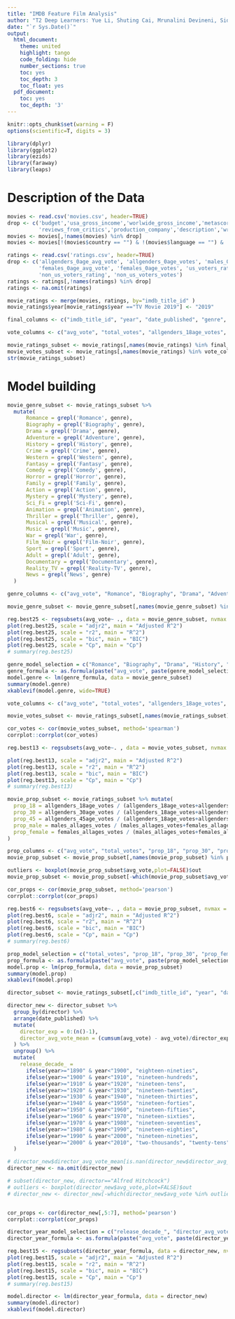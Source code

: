 ---
title: "IMDB Feature Film Analysis"
author: "T2 Deep Learners: Yue Li, Shuting Cai, Mrunalini Devineni, Siddharth Das"
date: "`r Sys.Date()`"
output:
  html_document:
    theme: united
    highlight: tango
    code_folding: hide
    number_sections: true
    toc: yes
    toc_depth: 3
    toc_float: yes
  pdf_document:
    toc: yes
    toc_depth: '3'
---

```{r init, include=FALSE}
knitr::opts_chunk$set(warning = F)
options(scientific=T, digits = 3) 

library(dplyr)
library(ggplot2)
library(ezids)
library(faraway)
library(leaps)

```

# Description of the Data 

```{r data_join}
movies <- read.csv('movies.csv', header=TRUE)
drop <- c('budget','usa_gross_income','worlwide_gross_income','metascore','reviews_from_users',
          'reviews_from_critics','production_company','description','writer')
movies <- movies[,!names(movies) %in% drop]
movies <- movies[!(movies$country == "") & !(movies$language == "") & !(movies$director == "") & !(movies$actors == ""),]

ratings <- read.csv('ratings.csv', header=TRUE)
drop <- c('allgenders_0age_avg_vote', 'allgenders_0age_votes', 'males_0age_avg_vote', 'males_0age_votes',
          'females_0age_avg_vote', 'females_0age_votes', 'us_voters_rating', 'us_voters_votes', 
          'non_us_voters_rating', 'non_us_voters_votes')
ratings <- ratings[,!names(ratings) %in% drop]
ratings <- na.omit(ratings)

movie_ratings <- merge(movies, ratings, by="imdb_title_id" )
movie_ratings$year[movie_ratings$year =="TV Movie 2019"] <- "2019"

final_columns <- c("imdb_title_id", "year", "date_published", "genre", "duration", "language", "director", "actors", "avg_vote", "total_votes", "allgenders_18age_votes", "allgenders_30age_votes", "allgenders_45age_votes", "males_allages_votes", "males_18age_votes", "males_30age_votes", "males_45age_votes", "females_allages_votes", "females_18age_votes", "females_30age_votes", "females_45age_votes", "top1000_voters_votes")

vote_columns <- c("avg_vote", "total_votes", "allgenders_18age_votes", "allgenders_30age_votes", "allgenders_45age_votes", "males_allages_votes", "males_18age_votes", "males_30age_votes", "males_45age_votes", "females_allages_votes", "females_18age_votes", "females_30age_votes", "females_45age_votes", "top1000_voters_votes")

movie_ratings_subset <- movie_ratings[,names(movie_ratings) %in% final_columns]
movie_votes_subset <- movie_ratings[,names(movie_ratings) %in% vote_columns]
str(movie_ratings_subset)
```

# Model building

```{r genre_selection}
movie_genre_subset <- movie_ratings_subset %>%
  mutate(
      Romance = grepl('Romance', genre),
      Biography = grepl('Biography', genre),
      Drama = grepl('Drama', genre),
      Adventure = grepl('Adventure', genre),
      History = grepl('History', genre),
      Crime = grepl('Crime', genre),
      Western = grepl('Western', genre),
      Fantasy = grepl('Fantasy', genre),
      Comedy = grepl('Comedy', genre),
      Horror = grepl('Horror', genre),
      Family = grepl('Family', genre),
      Action = grepl('Action', genre),
      Mystery = grepl('Mystery', genre),
      Sci_Fi = grepl('Sci-Fi', genre),
      Animation = grepl('Animation', genre),
      Thriller = grepl('Thriller', genre),
      Musical = grepl('Musical', genre),
      Music = grepl('Music', genre),
      War = grepl('War', genre),
      Film_Noir = grepl('Film-Noir', genre),
      Sport = grepl('Sport', genre),
      Adult = grepl('Adult', genre),
      Documentary = grepl('Documentary', genre),
      Reality_TV = grepl('Reality-TV', genre),
      News = grepl('News', genre)
  )

genre_columns <- c("avg_vote", "Romance", "Biography", "Drama", "Adventure", "History", "Crime", "Western", "Fantasy", "Comedy", "Horror", "Family", "Action", "Mystery", "Sci_Fi", "Animation", "Thriller", "Musical", "Music",  "War", "Film_Noir", "Sport", "Adult", "Documentary", "Reality_TV", "News")

movie_genre_subset <- movie_genre_subset[,names(movie_genre_subset) %in% genre_columns]

reg.best25 <- regsubsets(avg_vote~ ., data = movie_genre_subset, nvmax = 15, nbest = 1, method = "exhaustive")
plot(reg.best25, scale = "adjr2", main = "Adjusted R^2")
plot(reg.best25, scale = "r2", main = "R^2")
plot(reg.best25, scale = "bic", main = "BIC")
plot(reg.best25, scale = "Cp", main = "Cp")
# summary(reg.best25)

genre_model_selection = c("Romance", "Biography", "Drama", "History", "Crime", "Horror", "Action", "Mystery", "Sci_Fi", "Animation", "Thriller", "Musical",  "War", "Film_Noir")
genre_formula <- as.formula(paste("avg_vote", paste(genre_model_selection, collapse=" + "), sep="~"))
model.genre <- lm(genre_formula, data = movie_genre_subset)
summary(model.genre)
xkablevif(model.genre, wide=TRUE)

```


```{r votes, fig.height=7}
vote_columns <- c("avg_vote", "total_votes", "allgenders_18age_votes", "allgenders_30age_votes", "allgenders_45age_votes", "males_allages_votes", "males_18age_votes", "males_30age_votes", "males_45age_votes", "females_allages_votes", "females_18age_votes", "females_30age_votes", "females_45age_votes", "top1000_voters_votes")

movie_votes_subset <- movie_ratings_subset[,names(movie_ratings_subset) %in% vote_columns]

cor_votes <- cor(movie_votes_subset, method='spearman')
corrplot::corrplot(cor_votes)

reg.best13 <- regsubsets(avg_vote~. , data = movie_votes_subset, nvmax = 13, nbest = 1, method = "forward")  

plot(reg.best13, scale = "adjr2", main = "Adjusted R^2")
plot(reg.best13, scale = "r2", main = "R^2")
plot(reg.best13, scale = "bic", main = "BIC")
plot(reg.best13, scale = "Cp", main = "Cp")
# summary(reg.best13)


```



```{r movie_vote_props, warning=F}
movie_prop_subset <- movie_ratings_subset %>% mutate(
  prop_18 = allgenders_18age_votes / (allgenders_18age_votes+allgenders_30age_votes+allgenders_45age_votes),
  prop_30 = allgenders_30age_votes / (allgenders_18age_votes+allgenders_30age_votes+allgenders_45age_votes),
  prop_45 = allgenders_45age_votes / (allgenders_18age_votes+allgenders_30age_votes+allgenders_45age_votes),
  prop_male = males_allages_votes / (males_allages_votes+females_allages_votes),
  prop_female = females_allages_votes / (males_allages_votes+females_allages_votes)
)

prop_columns <- c("avg_vote", "total_votes", "prop_18", "prop_30", "prop_45", "prop_male", "prop_female")
movie_prop_subset <- movie_prop_subset[,names(movie_prop_subset) %in% prop_columns]

outliers <- boxplot(movie_prop_subset$avg_vote,plot=FALSE)$out
movie_prop_subset <- movie_prop_subset[-which(movie_prop_subset$avg_vote %in% outliers),]

cor_props <- cor(movie_prop_subset, method='pearson')
corrplot::corrplot(cor_props)

reg.best6 <- regsubsets(avg_vote~. , data = movie_prop_subset, nvmax = 6, nbest = 2, method = "exhaustive")  
plot(reg.best6, scale = "adjr2", main = "Adjusted R^2")
plot(reg.best6, scale = "r2", main = "R^2")
plot(reg.best6, scale = "bic", main = "BIC")
plot(reg.best6, scale = "Cp", main = "Cp")
# summary(reg.best6)

prop_model_selection = c("total_votes", "prop_18", "prop_30", "prop_female")
prop_formula <- as.formula(paste("avg_vote", paste(prop_model_selection, collapse=" + "), sep="~"))
model.prop <- lm(prop_formula, data = movie_prop_subset)
summary(model.prop)
xkablevif(model.prop)

```


```{r director_exp, waring=F}
director_subset <- movie_ratings_subset[,c("imdb_title_id", "year", "date_published", "director", "avg_vote")]

director_new <- director_subset %>%
  group_by(director) %>%
  arrange(date_published) %>%
  mutate(
    director_exp = 0:(n()-1),
    director_avg_vote_mean = (cumsum(avg_vote) - avg_vote)/director_exp
  ) %>%
  ungroup() %>%
  mutate(
    release_decade_ = 
      ifelse(year>="1890" & year<"1900", "eighteen-nineties",
      ifelse(year>="1900" & year<"1910", "nineteen-hundreds",
      ifelse(year>="1910" & year<"1920", "nineteen-tens",
      ifelse(year>="1920" & year<"1930", "nineteen-twenties",
      ifelse(year>="1930" & year<"1940", "nineteen-thirties",
      ifelse(year>="1940" & year<"1950", "nineteen-forties",
      ifelse(year>="1950" & year<"1960", "nineteen-fifties",
      ifelse(year>="1960" & year<"1970", "nineteen-sixties",
      ifelse(year>="1970" & year<"1980", "nineteen-seventies",
      ifelse(year>="1980" & year<"1990", "nineteen-eighties",
      ifelse(year>="1990" & year<"2000", "nineteen-nineties",
      ifelse(year>="2000" & year<"2010", "two-thousands", "twenty-tens"))))))))))))
  )

# director_new$director_avg_vote_mean[is.nan(director_new$director_avg_vote_mean)] <- median(director_new$avg_vote)
director_new <- na.omit(director_new)

# subset(director_new, director=="Alfred Hitchcock")
# outliers <- boxplot(director_new$avg_vote,plot=FALSE)$out
# director_new <- director_new[-which(director_new$avg_vote %in% outliers),]


cor_props <- cor(director_new[,5:7], method='pearson')
corrplot::corrplot(cor_props)

director_year_model_selection = c("release_decade_", "director_avg_vote_mean", "director_exp")
director_year_formula <- as.formula(paste("avg_vote", paste(director_year_model_selection, collapse=" + "), sep="~"))

reg.best15 <- regsubsets(director_year_formula, data = director_new, nvmax = 15, nbest = 1, method = "forward")
plot(reg.best15, scale = "adjr2", main = "Adjusted R^2")
plot(reg.best15, scale = "r2", main = "R^2")
plot(reg.best15, scale = "bic", main = "BIC")
plot(reg.best15, scale = "Cp", main = "Cp")
# summary(reg.best15)

model.director <- lm(director_year_formula, data = director_new)
summary(model.director)
xkablevif(model.director)
```

